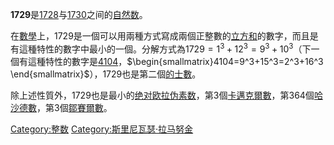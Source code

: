 {{noteTA
|G1=Math
|1=zh-hans:的士;zh-hk:的士;zh-tw:計程車;
}}
{{Selfref|关于如何数字关注度的论述，请参见[[WP:1729|WP:1729]]}}
{{Otheruses|1729年|subject=整數 1729|other=年份1729年}}
{{整數
| other list = {{Numbers digits|digit=10}}{{Numbers digits|digit=100}}
| 罗马数字 = MDCCXXIX
| 因数 = 7, 13, 19, 91, 133, 247
| 二进制 = 11011000001
| 十六进制 = 6C1
}}
'''1729'''是[[1728|1728]]与[[1730|1730]]之间的[[自然数|自然数]]。

在[[數學|數學]]上，1729是一個可以用兩種方式寫成兩個正整數的[[立方和|立方和]]的數字，而且是有這種特性的數字中最小的一個。分解方式為<math>1729=1^{3}+12^{3}=9^{3}+10^{3}</math>（下一個有這種特性的數字是[[4104|4104]]，<math> \begin{smallmatrix}4104=9^3+15^3=2^3+16^3 \end{smallmatrix}</math>），1729也是第二個[[的士數|的士數]]。

{{數字性質|use math=yes}}

除上述性質外，1729也是最小的[[欧拉伪素数|绝对欧拉伪素数]]，第3個[[卡邁克爾數|卡邁克爾數]]，第364個[[哈沙德數|哈沙德數]]，第3個[[鄒賽爾數|鄒賽爾數]]。

[[Category:整数|Category:整数]]
[[Category:斯里尼瓦瑟·拉马努金|Category:斯里尼瓦瑟·拉马努金]]